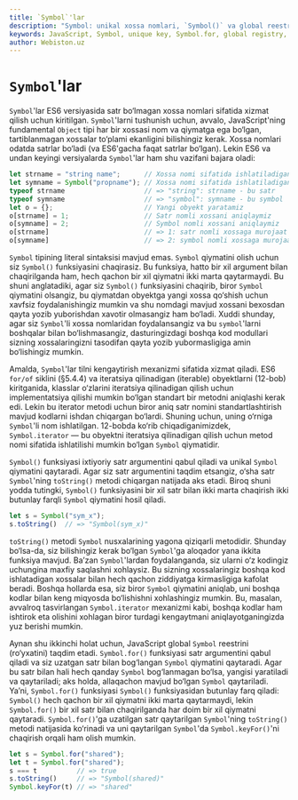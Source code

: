 ```yaml
---
title: `Symbol`'lar
description: "Symbol: unikal xossa nomlari, `Symbol()` va global reestr `Symbol.for()`, `toString()`/`valueOf()`, va `Symbol.iterator` kabi til kengaytmalari."
keywords: JavaScript, Symbol, unique key, Symbol.for, global registry, toString, valueOf, Symbol.iterator, properties
author: Webiston.uz
---
```

# `Symbol`'lar

`Symbol`'lar ES6 versiyasida satr bo‘lmagan xossa nomlari sifatida xizmat qilish uchun kiritilgan. `Symbol`'larni tushunish uchun, avvalo, JavaScript'ning fundamental `Object` tipi har bir xossasi nom va qiymatga ega bo‘lgan, tartiblanmagan xossalar to‘plami ekanligini bilishingiz kerak. Xossa nomlari odatda satrlar bo‘ladi (va ES6'gacha faqat satrlar bo‘lgan). Lekin ES6 va undan keyingi versiyalarda `Symbol`'lar ham shu vazifani bajara oladi:

```js
let strname = "string name";      // Xossa nomi sifatida ishlatiladigan satr
let symname = Symbol("propname"); // Xossa nomi sifatida ishlatiladigan Symbol
typeof strname                    // => "string": strname - bu satr
typeof symname                    // => "symbol": symname - bu symbol
let o = {};                       // Yangi obyekt yaratamiz
o[strname] = 1;                   // Satr nomli xossani aniqlaymiz
o[symname] = 2;                   // Symbol nomli xossani aniqlaymiz
o[strname]                        // => 1: satr nomli xossaga murojaat
o[symname]                        // => 2: symbol nomli xossaga murojaat
```

`Symbol` tipining literal sintaksisi mavjud emas. `Symbol` qiymatini olish uchun siz `Symbol()` funksiyasini chaqirasiz. Bu funksiya, hatto bir xil argument bilan chaqirilganda ham, hech qachon bir xil qiymatni ikki marta qaytarmaydi. Bu shuni anglatadiki, agar siz `Symbol()` funksiyasini chaqirib, biror `Symbol` qiymatini olsangiz, bu qiymatdan obyektga yangi xossa qo‘shish uchun xavfsiz foydalanishingiz mumkin va shu nomdagi mavjud xossani bexosdan qayta yozib yuborishdan xavotir olmasangiz ham bo‘ladi. Xuddi shunday, agar siz `Symbol`'li xossa nomlaridan foydalansangiz va bu `symbol`'larni boshqalar bilan bo‘lishmasangiz, dasturingizdagi boshqa kod modullari sizning xossalaringizni tasodifan qayta yozib yubormasligiga amin bo‘lishingiz mumkin.

Amalda, `Symbol`'lar tilni kengaytirish mexanizmi sifatida xizmat qiladi. ES6 `for/of` siklini (§5.4.4) va iteratsiya qilinadigan (iterable) obyektlarni (12-bob) kiritganida, klasslar o‘zlarini iteratsiya qilinadigan qilish uchun implementatsiya qilishi mumkin bo‘lgan standart bir metodni aniqlashi kerak edi. Lekin bu iterator metodi uchun biror aniq satr nomini standartlashtirish mavjud kodlarni ishdan chiqargan bo‘lardi. Shuning uchun, uning o‘rniga `Symbol`'li nom ishlatilgan. 12-bobda ko‘rib chiqadiganimizdek, `Symbol.iterator` — bu obyektni iteratsiya qilinadigan qilish uchun metod nomi sifatida ishlatilishi mumkin bo‘lgan `Symbol` qiymatidir.

`Symbol()` funksiyasi ixtiyoriy satr argumentini qabul qiladi va unikal `Symbol` qiymatini qaytaradi. Agar siz satr argumentini taqdim etsangiz, o‘sha satr `Symbol`'ning `toString()` metodi chiqargan natijada aks etadi. Biroq shuni yodda tutingki, `Symbol()` funksiyasini bir xil satr bilan ikki marta chaqirish ikki butunlay farqli `Symbol` qiymatini hosil qiladi.

```js
let s = Symbol("sym_x");
s.toString()  // => "Symbol(sym_x)"
```

`toString()` metodi `Symbol` nusxalarining yagona qiziqarli metodidir. Shunday bo‘lsa-da, siz bilishingiz kerak bo‘lgan `Symbol`'ga aloqador yana ikkita funksiya mavjud. Ba’zan `Symbol`'lardan foydalanganda, siz ularni o‘z kodingiz uchungina maxfiy saqlashni xohlaysiz. Bu sizning xossalaringiz boshqa kod ishlatadigan xossalar bilan hech qachon ziddiyatga kirmasligiga kafolat beradi. Boshqa hollarda esa, siz biror `Symbol` qiymatini aniqlab, uni boshqa kodlar bilan keng miqyosda bo‘lishishni xohlashingiz mumkin. Bu, masalan, avvalroq tasvirlangan `Symbol.iterator` mexanizmi kabi, boshqa kodlar ham ishtirok eta olishini xohlagan biror turdagi kengaytmani aniqlayotganingizda yuz berishi mumkin.

Aynan shu ikkinchi holat uchun, JavaScript global `Symbol` reestrini (ro‘yxatini) taqdim etadi. `Symbol.for()` funksiyasi satr argumentini qabul qiladi va siz uzatgan satr bilan bog‘langan `Symbol` qiymatini qaytaradi. Agar bu satr bilan hali hech qanday `Symbol` bog‘lanmagan bo‘lsa, yangisi yaratiladi va qaytariladi; aks holda, allaqachon mavjud bo‘lgan `Symbol` qaytariladi. Ya’ni, `Symbol.for()` funksiyasi `Symbol()` funksiyasidan butunlay farq qiladi: `Symbol()` hech qachon bir xil qiymatni ikki marta qaytarmaydi, lekin `Symbol.for()` bir xil satr bilan chaqirilganda har doim bir xil qiymatni qaytaradi. `Symbol.for()`'ga uzatilgan satr qaytarilgan `Symbol`'ning `toString()` metodi natijasida ko‘rinadi va uni qaytarilgan `Symbol`'da `Symbol.keyFor()`'ni chaqirish orqali ham olish mumkin.

``` js
let s = Symbol.for("shared");
let t = Symbol.for("shared");
s === t          // => true
s.toString()     // => "Symbol(shared)"
Symbol.keyFor(t) // => "shared"
```